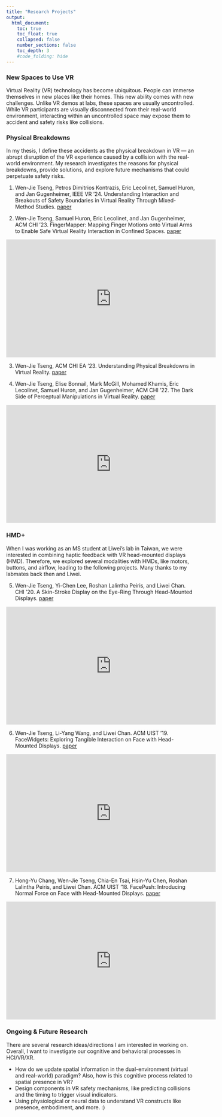 ```yaml
---
title: "Research Projects"
output:
  html_document:
    toc: true
    toc_float: true
    collapsed: false
    number_sections: false
    toc_depth: 3
    #code_folding: hide
---
```


### New Spaces to Use VR

Virtual Reality (VR) technology has become ubiquitous. People can immerse themselves in new places like their homes. This new ability comes with new challenges. Unlike VR demos at labs, these spaces are usually uncontrolled. While VR participants are visually disconnected from their real-world environment, interacting within an uncontrolled space may expose them to accident and safety risks like collisions.

### Physical Breakdowns

In my thesis, I define these accidents as the physical breakdown in VR — an abrupt disruption of the VR experience caused by a collision with the real-world environment. My research investigates the reasons for physical breakdowns, provide solutions, and explore future mechanisms that could perpetuate safety risks. 

1. Wen-Jie Tseng, Petros Dimitrios Kontrazis, Eric Lecolinet, Samuel Huron, and Jan Gugenheimer, IEEE VR ’24. Understanding Interaction and Breakouts of Safety Boundaries in Virtual Reality Through Mixed-Method Studies. [paper]()

2. Wen-Jie Tseng, Samuel Huron, Eric Lecolinet, and Jan Gugenheimer, ACM CHI '23. FingerMapper: Mapping Finger Motions onto Virtual Arms to Enable Safe Virtual Reality Interaction in Confined Spaces. [paper](https://arxiv.org/abs/2302.11865)

<center><iframe width="560" height="315" src="https://www.youtube.com/embed/E4x1Aw_meiw?si=LhM0Hwout1Glmwbx" title="YouTube video player" frameborder="0" allow="accelerometer; autoplay; clipboard-write; encrypted-media; gyroscope; picture-in-picture; web-share" referrerpolicy="strict-origin-when-cross-origin" allowfullscreen></iframe></center>

3. Wen-Jie Tseng, ACM CHI EA '23. Understanding Physical Breakdowns in Virtual Reality. [paper](https://hal.science/hal-04510489)

4. Wen-Jie Tseng, Elise Bonnail, Mark McGill, Mohamed Khamis, Eric Lecolinet, Samuel Huron, and Jan Gugenheimer, ACM CHI '22. The Dark Side of Perceptual Manipulations in Virtual Reality. [paper](https://arxiv.org/abs/2202.13200)

<center><iframe width="560" height="315" src="https://www.youtube.com/embed/uJRCchb_kAI?si=C_4EhthFa43i1jml" title="YouTube video player" frameborder="0" allow="accelerometer; autoplay; clipboard-write; encrypted-media; gyroscope; picture-in-picture; web-share" referrerpolicy="strict-origin-when-cross-origin" allowfullscreen></iframe></center>

### HMD+

When I was working as an MS student at Liwei's lab in Taiwan, we were interested in combining haptic feedback with VR head-mounted displays (HMD). Therefore, we explored several modalities with HMDs, like motors, buttons, and airflow, leading to the following projects. Many thanks to my labmates back then and Liwei.

5. Wen-Jie Tseng, Yi-Chen Lee, Roshan Lalintha Peiris, and Liwei Chan. CHI '20. A Skin-Stroke Display on the Eye-Ring Through Head-Mounted Displays. [paper](https://doi.org/10.1145/3313831.3376700)

<center><iframe width="560" height="315" src="https://www.youtube.com/embed/zB_UXC9lZF0?si=VLI0TRVXVEYHdUMs" title="YouTube video player" frameborder="0" allow="accelerometer; autoplay; clipboard-write; encrypted-media; gyroscope; picture-in-picture; web-share" referrerpolicy="strict-origin-when-cross-origin" allowfullscreen></iframe></center>

6. Wen-Jie Tseng, Li-Yang Wang, and Liwei Chan. ACM UIST '19. FaceWidgets: Exploring Tangible Interaction on Face with Head-Mounted Displays. [paper](https://doi.org/10.1145/3332165.3347946) 

<center><iframe width="560" height="315" src="https://www.youtube.com/embed/e_Bty05zuAc?si=slAPqxfWtJkYALuV" title="YouTube video player" frameborder="0" allow="accelerometer; autoplay; clipboard-write; encrypted-media; gyroscope; picture-in-picture; web-share" referrerpolicy="strict-origin-when-cross-origin" allowfullscreen></iframe></center>

7. Hong-Yu Chang, Wen-Jie Tseng, Chia-En Tsai, Hsin-Yu Chen, Roshan Lalintha Peiris, and Liwei Chan. ACM UIST '18. FacePush: Introducing Normal Force on Face with Head-Mounted Displays. [paper](https://doi.org/10.1145/3242587.3242588)

<center><iframe width="560" height="315" src="https://www.youtube.com/embed/IPLVCdbvWyI?si=ZL409XGX1gs3GzuV" title="YouTube video player" frameborder="0" allow="accelerometer; autoplay; clipboard-write; encrypted-media; gyroscope; picture-in-picture; web-share" referrerpolicy="strict-origin-when-cross-origin" allowfullscreen></iframe></center>

### Ongoing & Future Research

There are several research ideas/directions I am interested in working on. Overall, I want to investigate our cognitive and behavioral processes in HCI/VR/XR.

- How do we update spatial information in the dual-environment (virtual and real-world) paradigm? Also, how is this cognitive process related to spatial presence in VR?
- Design components in VR safety mechanisms, like predicting collisions and the timing to trigger visual indicators.
- Using physiological or neural data to understand VR constructs like presence, embodiment, and more. :)